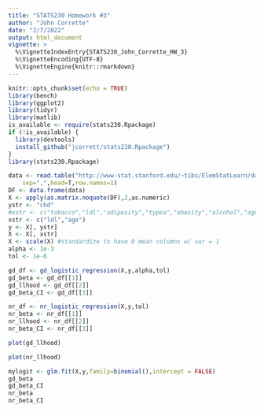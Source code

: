 ```yaml
---
title: "STATS230 Homework #3"
author: "John Corrette"
date: "2/7/2022"
output: html_document
vignette: >
  %\VignetteIndexEntry{STATS230_John_Corrette_HW_3}
  %\VignetteEncoding{UTF-8}
  %\VignetteEngine{knitr::rmarkdown}
---
```


```r
knitr::opts_chunk$set(echo = TRUE)
library(bench)
library(ggplot2)
library(tidyr)
library(matlib)
is_available <- require(stats230.Rpackage)
if (!is_available) {
  library(devtools)
  install_github("jcorrett/stats230.Rpackage")
}
library(stats230.Rpackage) 
```

```r
data <- read.table("http://www-stat.stanford.edu/~tibs/ElemStatLearn/datasets/SAheart.data",
	sep=",",head=T,row.names=1)
DF <- data.frame(data)
X <- apply(as.matrix.noquote(DF),2,as.numeric)
ystr <- "chd"
#xstr <- c("tobacco","ldl","adiposity","typea","obesity","alcohol","age")
xstr <- c("ldl","age")
y <- X[, ystr]
X <- X[, xstr]
X <- scale(X) #standardize to have 0 mean columns w/ var = 1
alpha <- 1e-3
tol <- 1e-6

gd_df <- gd_logistic_regression(X,y,alpha,tol)
gd_beta <- gd_df[[1]]
gd_llhood <- gd_df[[2]]
gd_beta_CI <- gd_df[[3]]

nr_df <- nr_logistic_regression(X,y,tol)
nr_beta <- nr_df[[1]]
nr_llhood <- nr_df[[2]]
nr_beta_CI <- nr_df[[3]]

plot(gd_llhood)

plot(nr_llhood)

mylogit <- glm.fit(X,y,family=binomial(),intercept = FALSE)
gd_beta
gd_beta_CI
nr_beta
nr_beta_CI
```
